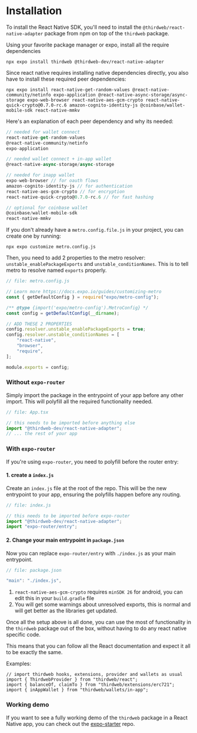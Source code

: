 
# Installation

To install the React Native SDK, you'll need to install the `@thirdweb/react-native-adapter` package from npm on top of the `thirdweb` package.

<Steps>
<Step title="Install the packages">

Using your favorite package manager or expo, install all the require dependencies

```shell
npx expo install thirdweb @thirdweb-dev/react-native-adapter
```

Since react native requires installing native dependencies directly, you also have to install these required peer dependencies:

```shell
npx expo install react-native-get-random-values @react-native-community/netinfo expo-application @react-native-async-storage/async-storage expo-web-browser react-native-aes-gcm-crypto react-native-quick-crypto@0.7.0-rc.6 amazon-cognito-identity-js @coinbase/wallet-mobile-sdk react-native-mmkv
```

Here's an explanation of each peer dependency and why its needed:

```ts
// needed for wallet connect
react-native-get-random-values
@react-native-community/netinfo
expo-application

// needed wallet connect + in-app wallet
@react-native-async-storage/async-storage

// needed for inapp wallet
expo-web-browser // for oauth flows
amazon-cognito-identity-js // for authentication
react-native-aes-gcm-crypto // for encryption
react-native-quick-crypto@0.7.0-rc.6 // for fast hashing

// optional for coinbase wallet
@coinbase/wallet-mobile-sdk
react-native-mmkv
```

</Step>
<Step title="Edit your `metro.config.js`">

If you don't already have a `metro.config.file.js` in your project, you can create one by running:

```shell
npx expo customize metro.config.js
```

Then, you need to add 2 properties to the metro resolver: `unstable_enablePackageExports` and `unstable_conditionNames`. This is to tell metro to resolve named `exports` properly.

```js
// file: metro.config.js

// Learn more https://docs.expo.io/guides/customizing-metro
const { getDefaultConfig } = require("expo/metro-config");

/** @type {import('expo/metro-config').MetroConfig} */
const config = getDefaultConfig(__dirname);

// ADD THESE 2 PROPERTIES
config.resolver.unstable_enablePackageExports = true;
config.resolver.unstable_conditionNames = [
	"react-native",
	"browser",
	"require",
];

module.exports = config;
```

</Step>
<Step title="Import `@thirdweb-dev/react-native-adapter`">

### Without `expo-router`

Simply import the package in the entrypoint of your app before any other import. This will polyfill all the required functionality needed.

```js
// file: App.tsx

// this needs to be imported before anything else
import "@thirdweb-dev/react-native-adapter";
// ... the rest of your app
```

### With `expo-router`

If you're using `expo-router`, you need to polyfill before the router entry:

#### 1. create a `index.js`

Create an `index.js` file at the root of the repo. This will be the new entrypoint to your app, ensuring the polyfills happen before any routing.

```ts
// file: index.js

// this needs to be imported before expo-router
import "@thirdweb-dev/react-native-adapter";
import "expo-router/entry";
```

#### 2. Change your main entrypoint in `package.json`

Now you can replace `expo-router/entry` with `./index.js` as your main entrypoint.

```ts
// file: package.json

"main": "./index.js",
```

<Callout variant="info" title="Additional notes">

1. `react-native-aes-gcm-crypto` requires `minSDK 26` for android, you can edit this in your `build.gradle` file
2. You will get some warnings about unresolved exports, this is normal and  will get better as the libraries get updated.

</Callout>

</Step>
<Step title=" Use the `thirdweb` package normally">

Once all the setup above is all done, you can use the most of functionality in the `thirdweb` package out of the box, without having to do any react native specific code.

This means that you can follow all the React documentation and expect it all to be exactly the same.

Examples:

```tsx
// import thirdweb hooks, extensions, provider and wallets as usual
import { ThirdwebProvider } from "thirdweb/react";
import { balanceOf, claimTo } from "thirdweb/extensions/erc721";
import { inAppWallet } from "thirdweb/wallets/in-app";
```

</Step>
</Steps>

### Working demo

If you want to see a fully working demo of the `thirdweb` package in a React Native app, you can check out the [expo-starter](https://github.com/thirdweb-dev/expo-starter) repo.

<GithubTemplateCard
	title="Expo + thirdweb demo repo"
    descrption="A starter template for using the thirdweb package in a React Native app"
	href="https://github.com/thirdweb-dev/expo-starter"
/>
